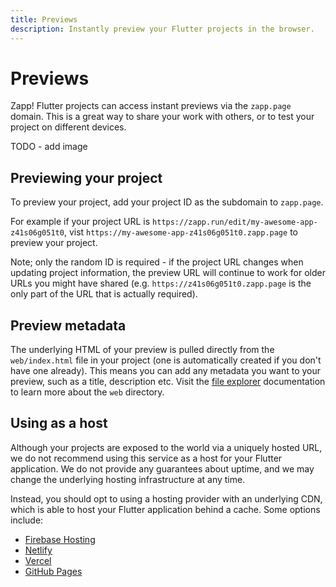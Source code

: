 ```yaml
---
title: Previews
description: Instantly preview your Flutter projects in the browser.
---
```


# Previews

Zapp! Flutter projects can access instant previews via the `zapp.page` domain. This is a great way to share your work with others,
or to test your project on different devices.

TODO - add image

## Previewing your project

To preview your project, add your project ID as the subdomain to `zapp.page`. 

For example if your project URL is `https://zapp.run/edit/my-awesome-app-z41s06g051t0`, vist 
`https://my-awesome-app-z41s06g051t0.zapp.page` to preview your project.

Note; only the random ID is required - if the project URL changes when updating project information,
the preview URL will continue to work for older URLs you might have shared (e.g. `https://z41s06g051t0.zapp.page`
is the only part of the URL that is actually required).

## Preview metadata

The underlying HTML of your preview is pulled directly from the `web/index.html` file in your project (one is automatically
created if you don't have one already). This means you can add any metadata you want to your preview, such as a title, description etc.
Visit the [file explorer](/features/file-explorer) documentation to learn more about the `web` directory.

## Using as a host

Although your projects are exposed to the world via a uniquely hosted URL, we do not recommend using this service as a host for your
Flutter application. We do not provide any guarantees about uptime, and we may change the underlying hosting infrastructure at any time.

Instead, you should opt to using a hosting provider with an underlying CDN, which is able to host your Flutter application behind a cache.
Some options include:

- [Firebase Hosting](https://firebase.google.com/docs/hosting)
- [Netlify](https://www.netlify.com/)
- [Vercel](https://vercel.com/)
- [GitHub Pages](https://pages.github.com/)
